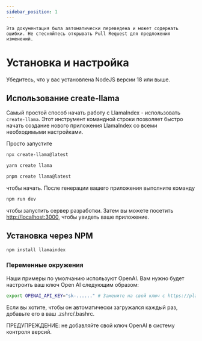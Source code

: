 ```yaml
---
sidebar_position: 1
---
```



```Эта документация была автоматически переведена и может содержать ошибки. Не стесняйтесь открывать Pull Request для предложения изменений.```

# Установка и настройка

Убедитесь, что у вас установлена NodeJS версии 18 или выше.


## Использование create-llama

Самый простой способ начать работу с LlamaIndex - использовать `create-llama`. Этот инструмент командной строки позволяет быстро начать создание нового приложения LlamaIndex со всеми необходимыми настройками.

Просто запустите

<Tabs>
<TabItem value="1" label="npm" default>

```bash
npx create-llama@latest
```

</TabItem>
<TabItem value="2" label="Yarn">

```bash
yarn create llama
```

</TabItem>
<TabItem value="3" label="pnpm">

```bash
pnpm create llama@latest
```

</TabItem>
</Tabs>

чтобы начать. После генерации вашего приложения выполните команду

```bash npm2yarn
npm run dev
```

чтобы запустить сервер разработки. Затем вы можете посетить [http://localhost:3000](http://localhost:3000), чтобы увидеть ваше приложение.
## Установка через NPM

```bash npm2yarn
npm install llamaindex
```


### Переменные окружения

Наши примеры по умолчанию используют OpenAI. Вам нужно будет настроить ваш ключ Open AI следующим образом:

```bash
export OPENAI_API_KEY="sk-......" # Замените на свой ключ с https://platform.openai.com/account/api-keys
```

Если вы хотите, чтобы он автоматически загружался каждый раз, добавьте его в ваш .zshrc/.bashrc.

ПРЕДУПРЕЖДЕНИЕ: не добавляйте свой ключ OpenAI в систему контроля версий.
